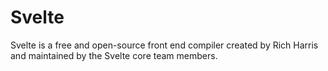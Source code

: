 # Svelte

Svelte is a free and open-source front end compiler created by Rich Harris and maintained by the Svelte core team members.
